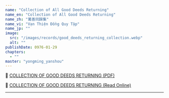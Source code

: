 ```yaml
---
name: "Collection of All Good Deeds Returning"
name_en: "Collection of All Good Deeds Returning"
name_zh: "萬善同歸集"
name_vi: "Vạn Thiện Đồng Quy Tập"
name_jp: ""
image:
  src: "/images/records/good_deeds_returning_collection.webp"
  alt: ""
publishDate: 0976-01-29
chapters:
  - ""
master: "yongming_yanshou"
---
```


📖 <a href="https://hoavouu.com/images/file/_x5aNWAx0QgQAGtw/vanthiendongquy.pdf" target="_blank">COLLECTION OF GOOD DEEDS RETURNING (PDF)</a>

📖 <a href="https://thuvienhoasen.org/p21a9195/46/muc-luc" target="_blank">COLLECTION OF GOOD DEEDS RETURNING (Read Online)</a>

***
